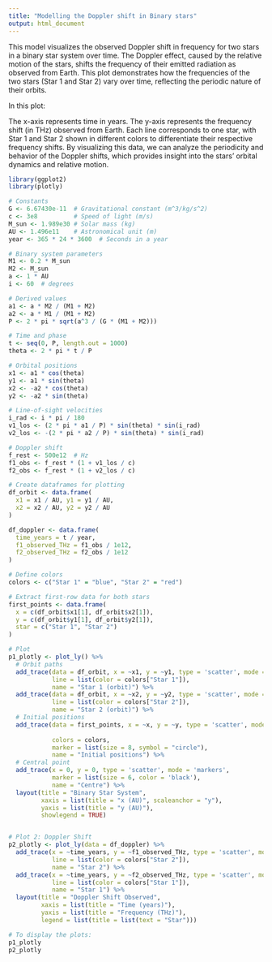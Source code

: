 ```yaml
---
title: "Modelling the Doppler shift in Binary stars"
output: html_document
---
```


This model visualizes the observed Doppler shift in frequency for two stars in a binary star system over time. The Doppler effect, caused by the relative motion of the stars, shifts the frequency of their emitted radiation as observed from Earth. This plot demonstrates how the frequencies of the two stars (Star 1 and Star 2) vary over time, reflecting the periodic nature of their orbits.

In this plot:

The x-axis represents time in years. The y-axis represents the frequency shift (in THz) observed from Earth. Each line corresponds to one star, with Star 1 and Star 2 shown in different colors to differentiate their respective frequency shifts. By visualizing this data, we can analyze the periodicity and behavior of the Doppler shifts, which provides insight into the stars' orbital dynamics and relative motion.

```r
library(ggplot2)
library(plotly)

# Constants
G <- 6.67430e-11  # Gravitational constant (m^3/kg/s^2)
c <- 3e8          # Speed of light (m/s)
M_sun <- 1.989e30 # Solar mass (kg)
AU <- 1.496e11    # Astronomical unit (m)
year <- 365 * 24 * 3600  # Seconds in a year

# Binary system parameters
M1 <- 0.2 * M_sun
M2 <- M_sun
a <- 1 * AU
i <- 60  # degrees

# Derived values
a1 <- a * M2 / (M1 + M2)
a2 <- a * M1 / (M1 + M2)
P <- 2 * pi * sqrt(a^3 / (G * (M1 + M2)))

# Time and phase
t <- seq(0, P, length.out = 1000)
theta <- 2 * pi * t / P

# Orbital positions
x1 <- a1 * cos(theta)
y1 <- a1 * sin(theta)
x2 <- -a2 * cos(theta)
y2 <- -a2 * sin(theta)

# Line-of-sight velocities
i_rad <- i * pi / 180
v1_los <- (2 * pi * a1 / P) * sin(theta) * sin(i_rad)
v2_los <- -(2 * pi * a2 / P) * sin(theta) * sin(i_rad)

# Doppler shift
f_rest <- 500e12  # Hz
f1_obs <- f_rest * (1 + v1_los / c)
f2_obs <- f_rest * (1 + v2_los / c)

# Create dataframes for plotting
df_orbit <- data.frame(
  x1 = x1 / AU, y1 = y1 / AU,
  x2 = x2 / AU, y2 = y2 / AU
)

df_doppler <- data.frame(
  time_years = t / year,
  f1_observed_THz = f1_obs / 1e12,
  f2_observed_THz = f2_obs / 1e12
)

```

```r


# Define colors
colors <- c("Star 1" = "blue", "Star 2" = "red")

# Extract first-row data for both stars
first_points <- data.frame(
  x = c(df_orbit$x1[1], df_orbit$x2[1]),
  y = c(df_orbit$y1[1], df_orbit$y2[1]),
  star = c("Star 1", "Star 2")
)

# Plot
p1_plotly <- plot_ly() %>%
  # Orbit paths
  add_trace(data = df_orbit, x = ~x1, y = ~y1, type = 'scatter', mode = 'lines',
            line = list(color = colors["Star 1"]),
            name = "Star 1 (orbit)") %>%
  add_trace(data = df_orbit, x = ~x2, y = ~y2, type = 'scatter', mode = 'lines',
            line = list(color = colors["Star 2"]),
            name = "Star 2 (orbit)") %>%
  # Initial positions
  add_trace(data = first_points, x = ~x, y = ~y, type = 'scatter', mode = 'markers',
            
            colors = colors,
            marker = list(size = 8, symbol = "circle"),
            name = "Initial positions") %>%
  # Central point
  add_trace(x = 0, y = 0, type = 'scatter', mode = 'markers',
            marker = list(size = 6, color = 'black'),
            name = "Centre") %>%
  layout(title = "Binary Star System",
         xaxis = list(title = "x (AU)", scaleanchor = "y"),
         yaxis = list(title = "y (AU)"),
         showlegend = TRUE)


# Plot 2: Doppler Shift
p2_plotly <- plot_ly(data = df_doppler) %>%
  add_trace(x = ~time_years, y = ~f1_observed_THz, type = 'scatter', mode = 'lines',
            line = list(color = colors["Star 2"]),
            name = "Star 2") %>%
  add_trace(x = ~time_years, y = ~f2_observed_THz, type = 'scatter', mode = 'lines',
            line = list(color = colors["Star 1"]),
            name = "Star 1") %>%
  layout(title = "Doppler Shift Observed",
         xaxis = list(title = "Time (years)"),
         yaxis = list(title = "Frequency (THz)"),
         legend = list(title = list(text = "Star")))

# To display the plots:
p1_plotly
p2_plotly
```

